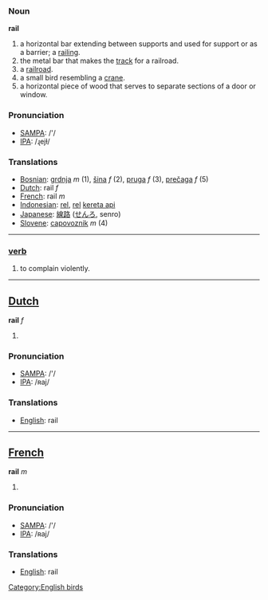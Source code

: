 === Noun ===

'''rail'''

#a horizontal bar extending between supports and used for support or as a barrier; a [[railing]].
#the metal bar that makes the [[track]] for a railroad.
#a [[railroad]].
#a small bird resembling a [[crane]].
#a horizontal piece of wood that serves to separate sections of a door or window.


===Pronunciation===
*[[w:SAMPA|SAMPA]]: /'/
*[[w:IPA|IPA]]: /ɻejɫ/

=== Translations ===

*[[Bosnian]]: [[grdnja]] ''m'' (1), [[šina]] ''f'' (2), [[pruga]] ''f'' (3), [[prečaga]] ''f'' (5)
*[[Dutch]]: rail ''f''
*[[French]]: rail ''m''
*[[Indonesian]]: [[rel]], [[rel]] [[kereta api]]
*[[Japanese]]: [[線路]] ([[せんろ]], senro)
*[[Slovene]]: [[capovoznik]] ''m'' (4)

----

===[[verb]]===
#to complain violently.


----

==[[Dutch]]==

'''rail''' ''f''

#


===Pronunciation===
*[[w:SAMPA|SAMPA]]: /'/
*[[w:IPA|IPA]]: /ʀaj/

=== Translations ===

*[[English]]: rail

----

==[[French]]==

'''rail''' ''m''

#

===Pronunciation===
*[[w:SAMPA|SAMPA]]: /'/
*[[w:IPA|IPA]]: /ʀaj/

=== Translations ===

*[[English]]: rail

[[Category:English birds]]